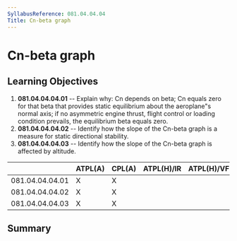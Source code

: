 ```yaml
---
SyllabusReference: 081.04.04.04
Title: Cn-beta graph
---
```


# Cn-beta graph

## Learning Objectives

1.  **081.04.04.04.01** -- Explain why: Cn depends on beta; Cn equals zero for
    that beta that provides static equilibrium about the aeroplane"s normal
    axis; if no asymmetric engine thrust, flight control or loading condition
    prevails, the equilibrium beta equals zero.
2.  **081.04.04.04.02** -- Identify how the slope of the Cn-beta graph is a
    measure for static directional stability.
3.  **081.04.04.04.03** -- Identify how the slope of the Cn-beta graph is
    affected by altitude.

|                 | ATPL(A) | CPL(A) | ATPL(H)/IR | ATPL(H)/VFR | CPL(H) | IR  | CBIR(A) |
| --------------- | ------- | ------ | ---------- | ----------- | ------ | --- | ------- |
| 081.04.04.04.01 | X       | X      |            |             |        |     |         |
| 081.04.04.04.02 | X       | X      |            |             |        |     |         |
| 081.04.04.04.03 | X       | X      |            |             |        |     |         |

## Summary
